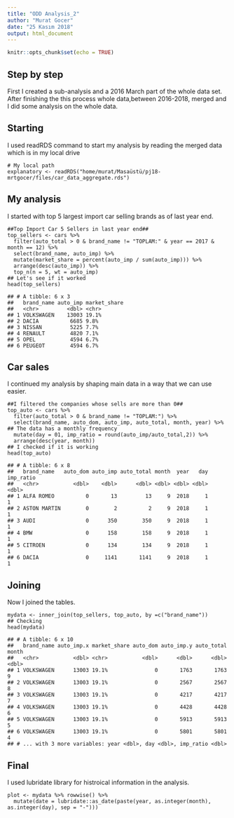 ```yaml
---
title: "ODD Analysis_2"
author: "Murat Gocer"
date: "25 Kasım 2018"
output: html_document
---
```


```r
knitr::opts_chunk$set(echo = TRUE)
```

## Step by step

First I created a sub-analysis and a 2016 March part of the whole data set. After finishing the this process whole data,between 2016-2018, merged and I did some analysis on the whole data.

## Starting
I used readRDS command to start my analysis by reading the merged data which is in my local drive

```
# My local path
explanatory <- readRDS("home/murat/Masaüstü/pj18-mrtgocer/files/car_data_aggregate.rds")
```


## My analysis
I started with top 5 largest import car selling brands as of last year end.

```
##Top Import Car 5 Sellers in last year end##
top_sellers <- cars %>%
  filter(auto_total > 0 & brand_name != "TOPLAM:" & year == 2017 & month == 12) %>%
  select(brand_name, auto_imp) %>%
  mutate(market_share = percent(auto_imp / sum(auto_imp))) %>%
  arrange(desc(auto_imp)) %>%
  top_n(n = 5, wt = auto_imp)
## Let's see if it worked
head(top_sellers)
```
```
## # A tibble: 6 x 3
##   brand_name auto_imp market_share
##   <chr>         <dbl> <chr>       
## 1 VOLKSWAGEN    13003 19.1%       
## 2 DACIA          6685 9.8%        
## 3 NISSAN         5225 7.7%        
## 4 RENAULT        4820 7.1%        
## 5 OPEL           4594 6.7%        
## 6 PEUGEOT        4594 6.7%
```

## Car sales
I continued my analysis by shaping main data in a way that we can use easier.

```
##I filtered the companies whose sells are more than 0##
top_auto <- cars %>%
  filter(auto_total > 0 & brand_name != "TOPLAM:") %>%
  select(brand_name, auto_dom, auto_imp, auto_total, month, year) %>%
## The data has a monthly frequency
  mutate(day = 01, imp_ratio = round(auto_imp/auto_total,2)) %>%
  arrange(desc(year, month))
## I checked if it is working
head(top_auto)
```
```
## # A tibble: 6 x 8
##   brand_name   auto_dom auto_imp auto_total month  year   day imp_ratio
##   <chr>           <dbl>    <dbl>      <dbl> <dbl> <dbl> <dbl>     <dbl>
## 1 ALFA ROMEO          0       13         13     9  2018     1         1
## 2 ASTON MARTIN        0        2          2     9  2018     1         1
## 3 AUDI                0      350        350     9  2018     1         1
## 4 BMW                 0      158        158     9  2018     1         1
## 5 CITROEN             0      134        134     9  2018     1         1
## 6 DACIA               0     1141       1141     9  2018     1         1
```
## Joining

Now I joined the tables.

```
mydata <- inner_join(top_sellers, top_auto, by =c("brand_name"))
## Checking
head(mydata)
```

```
## # A tibble: 6 x 10
##   brand_name auto_imp.x market_share auto_dom auto_imp.y auto_total month
##   <chr>           <dbl> <chr>           <dbl>      <dbl>      <dbl> <dbl>
## 1 VOLKSWAGEN      13003 19.1%               0       1763       1763     9
## 2 VOLKSWAGEN      13003 19.1%               0       2567       2567     8
## 3 VOLKSWAGEN      13003 19.1%               0       4217       4217     7
## 4 VOLKSWAGEN      13003 19.1%               0       4428       4428     6
## 5 VOLKSWAGEN      13003 19.1%               0       5913       5913     5
## 6 VOLKSWAGEN      13003 19.1%               0       5801       5801     4
## # ... with 3 more variables: year <dbl>, day <dbl>, imp_ratio <dbl>
```
## Final
I used lubridate library for histroical information in the analysis.

```
plot <- mydata %>% rowwise() %>%
  mutate(date = lubridate::as_date(paste(year, as.integer(month), as.integer(day), sep = "-")))
```


